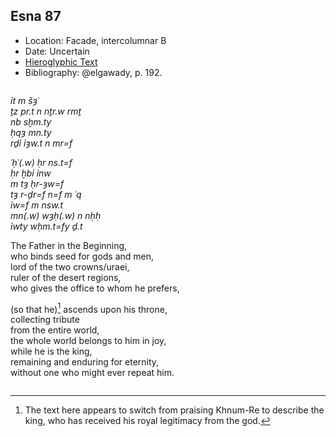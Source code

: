 ## Esna 87 {-}  
  
<style>  
  .col2 {  
    columns: 2 300px;         /* number of columns and width in pixels*/  
    -webkit-columns: 2 300px; /* chrome, safari */  
    -moz-columns: 2 300px;    /* firefox */  
    -webkit-column-break-inside: avoid;  
    -page-break-inside: avoid;  
    -break-inside: avoid;  
  }  
  
</style>  
  
  
- Location: Facade, intercolumnar B  
- Date: Uncertain  
- [Hieroglyphic Text](https://www.ifao.egnet.net/uploads/publications/enligne/Temples-Esna002.pdf#page=251){target="_blank"}  
- Bibliography: @elgawady, p. 192.
  
<div class="col2">  
  
*ỉt m šȝʿ*    
*ṯz pr.t n nṯr.w rmṯ*    
*nb sḫm.ty*    
*ḥqȝ mn.ty*    
*rḏỉ ỉȝw.t n mr=f*    
   
*ʿḥʿ(.w) ḥr ns.t=f*    
    *ḥr ḫbỉ ỉnw*    
    *m tȝ ḥr-ȝw=f*    
*tȝ r-ḏr=f n=f m ʿq*    
*ỉw=f m nsw.t*    
    *mn(.w) wȝḥ(.w) n nḥḥ*    
    *ỉwty wḥm.t=fy ḏ.t*   
  
  
The Father in the Beginning,    
who binds seed for gods and men,    
lord of the two crowns/uraei,    
ruler of the desert regions,    
who gives the office to whom he prefers,  
   
(so that he)[^fn-1] ascends upon his throne,  
    collecting tribute  
    from the entire world,  
the whole world belongs to him in joy,  
while he is the king,    
    remaining and enduring for eternity,  
    without one who might ever repeat him.  
  
</div>  
  
[^fn-1]: The text here appears to switch from praising Khnum-Re to describe the king, who has received his royal legitimacy from the god.  
